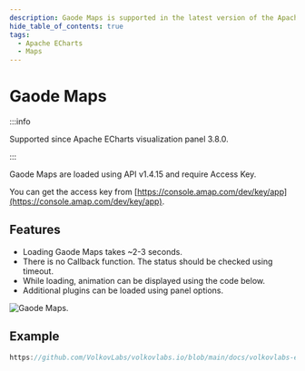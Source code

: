 ```yaml
---
description: Gaode Maps is supported in the latest version of the Apache ECharts Panel.
hide_table_of_contents: true
tags:
  - Apache ECharts
  - Maps
---
```



# Gaode Maps

:::info

Supported since Apache ECharts visualization panel 3.8.0.

:::

Gaode Maps are loaded using API v1.4.15 and require Access Key.

You can get the access key from [https://console.amap.com/dev/key/app](https://console.amap.com/dev/key/app).

## Features

- Loading Gaode Maps takes ~2-3 seconds.
- There is no Callback function. The status should be checked using timeout.
- While loading, animation can be displayed using the code below.
- Additional plugins can be loaded using panel options.

<Image
  title="Gaode Maps."
  src="/img/plugins/volkovlabs-echarts-panel/gaode.png"
/>

## Example

```javascript reference
https://github.com/VolkovLabs/volkovlabs.io/blob/main/docs/volkovlabs-echarts-panel/maps/gaode.js
```
